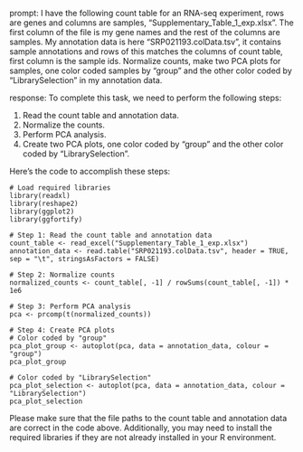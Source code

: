 prompt:
I have the following count table for an RNA-seq experiment, rows are genes and columns are samples, "Supplementary_Table_1_exp.xlsx". The first column of the file is my gene names and the rest of the columns are samples. My annotation data is here  "SRP021193.colData.tsv", it contains sample annotations and rows of this matches the columns of count table, first column is the sample ids. Normalize counts, make two PCA plots for samples, one color coded samples by "group" and the other color coded by "LibrarySelection" in my annotation data.

response:
To complete this task, we need to perform the following steps:

1. Read the count table and annotation data.
2. Normalize the counts.
3. Perform PCA analysis.
4. Create two PCA plots, one color coded by "group" and the other color coded by "LibrarySelection".

Here's the code to accomplish these steps:

```
# Load required libraries
library(readxl)
library(reshape2)
library(ggplot2)
library(ggfortify)

# Step 1: Read the count table and annotation data
count_table <- read_excel("Supplementary_Table_1_exp.xlsx")
annotation_data <- read.table("SRP021193.colData.tsv", header = TRUE, sep = "\t", stringsAsFactors = FALSE)

# Step 2: Normalize counts
normalized_counts <- count_table[, -1] / rowSums(count_table[, -1]) * 1e6

# Step 3: Perform PCA analysis
pca <- prcomp(t(normalized_counts))

# Step 4: Create PCA plots
# Color coded by "group"
pca_plot_group <- autoplot(pca, data = annotation_data, colour = "group")
pca_plot_group

# Color coded by "LibrarySelection"
pca_plot_selection <- autoplot(pca, data = annotation_data, colour = "LibrarySelection")
pca_plot_selection
```

Please make sure that the file paths to the count table and annotation data are correct in the code above. Additionally, you may need to install the required libraries if they are not already installed in your R environment.
